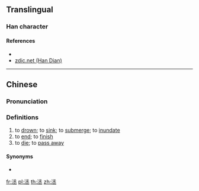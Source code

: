 {{character info/new}}
==Translingual==

===Han character===
{{Han char|rn=85|rad=水|as=06|sn=9|four=|canj=ENEM|ids=⿰氵丞}}

====References====
* {{Han ref|kx=0619.220|dkj=17357|dj=1014.140|hdz=31617.050|uh=6D06|ud=27910}}
* [http://www.zdic.net/z/1c/js/6D06.htm zdic.net (Han Dian)]

----

==Chinese==
{{zh-forms}}

===Pronunciation===
{{zh-pron
|m=chéng
|c=sing4
|mc=
|oc=
|ma=
|cat=v
}}

===Definitions===
{{zh-hanzi}}

# to [[drown]]; to [[sink]]; to [[submerge]]; to [[inundate]]
# to [[end]]; to [[finish]]
# to [[die]]; to [[pass away]]

====Synonyms====
* {{zh-l|沒}}

[[fr:洆]]
[[pl:洆]]
[[th:洆]]
[[zh:洆]]